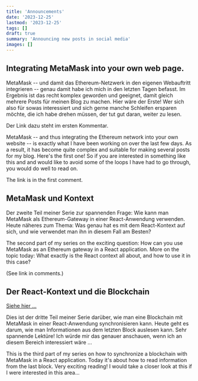 ```yaml
---
title: 'Announcements'
date: '2023-12-25'
lastmod: '2023-12-25'
tags: []
draft: true
summary: 'Announcing new posts in social media'
images: []
---
```



## Integrating MetaMask into your own web page.

MetaMask -- und damit das Ethereum-Netzwerk in den eigenen Webauftritt integrieren -- genau damit
habe ich mich in den letzten Tagen befasst. Im Ergebnis ist das recht komplex geworden und geeignet,
damit gleich mehrere Posts für meinen Blog zu machen. Hier wäre der Erste! Wer sich also für sowas interessiert und sich
gerne manche Schleifen ersparen möchte, die ich habe drehen müssen, der tut gut daran, weiter zu lesen.

Der Link dazu steht im ersten Kommentar.

MetaMask -- and thus integrating the Ethereum network into your own website -- is exactly what I
have been working on over the last few days. As a result, it has become quite complex and suitable for
making several posts for my blog. Here's the first one! So if you are interested in something like this and
and would like to avoid some of the loops I have had to go through, you would do well to read on.

The link is in the first comment.

## MetaMask und Kontext

Der zweite Teil meiner Serie zur spannenden Frage: Wie kann man
MetaMask als Ethereum-Gateway in einer React-Anwendung verwenden. Heute näheres zum Thema:
Was genau hat es mit dem React-Kontext auf sich, und wie verwendet man ihn in diesem
Fall am Besten?

The second part of my series on the exciting question: How can you use
MetaMask as an Ethereum gateway in a React application. More on the topic today:
What exactly is the React context all about, and how to use it in this
case?

(See link in comments.)

## Der React-Kontext und die Blockchain

[Siehe hier ...](/blog/latestblock)

Dies ist der dritte Teil meiner Serie darüber, wie man eine Blockchain mit MetaMask
in einer React-Anwendung synchronisieren kann. Heute geht es darum, wie man Informationen
aus dem letzten Block auslesen kann. Sehr spannende Lektüre! Ich würde mir das genauer
anschauen, wenn ich an diesem Bereich interessiert wäre ...

This is the third part of my series on how to synchronize a blockchain with MetaMask in a React application. Today it's about how to read information from the last block. Very exciting reading! I would take a closer look at this if I were interested in this area...






